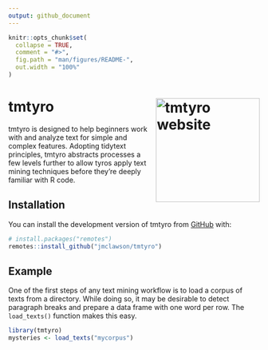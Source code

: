 ```yaml
---
output: github_document
---
```


<!-- README.md is generated from README.Rmd. Please edit that file -->

```r
knitr::opts_chunk$set(
  collapse = TRUE,
  comment = "#>",
  fig.path = "man/figures/README-",
  out.width = "100%"
)
```

# tmtyro <a href="https://jmclawson.github.io/tmtyro/"><img src="man/figures/logo.png" align="right" height="208" alt="tmtyro website" /></a>

<!-- badges: start -->
<!-- badges: end -->

tmtyro is designed to help beginners work with and analyze text for simple and complex features. Adopting tidytext principles, tmtyro abstracts processes a few levels further to allow tyros apply text mining techniques before they're deeply familiar with R code. 

## Installation

You can install the development version of tmtyro from [GitHub](https://github.com/) with:

``` r
# install.packages("remotes")
remotes::install_github("jmclawson/tmtyro")
```

## Example

One of the first steps of any text mining workflow is to load a corpus of texts from a directory. While doing so, it may be desirable to detect paragraph breaks and prepare a data frame with one word per row. The `load_texts()` function makes this easy.

```r
library(tmtyro)
mysteries <- load_texts("mycorpus")
```

